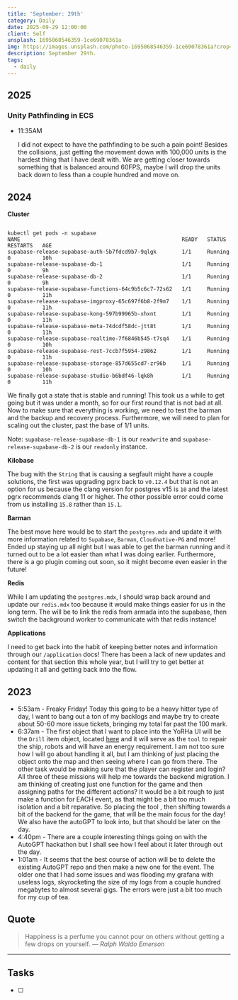 ```yaml
---
title: 'September: 29th'
category: Daily
date: 2025-09-29 12:00:00
client: Self
unsplash: 1695068546359-1ce69078361a
img: https://images.unsplash.com/photo-1695068546359-1ce69078361a?crop=entropy&cs=srgb&fm=jpg&ixid=MnwzNjM5Nzd8MHwxfHJhbmRvbXx8fHx8fHx8fDE2ODE3NDg2ODY&ixlib=rb-4.0.3&q=85
description: September 29th. 
tags:
  - daily
---
```



## 2025

### Unity Pathfinding in ECS

-   11:35AM

    I did not expect to have the pathfinding to be such a pain point!
    Besides the collisions, just getting the movement down with 100,000 units is the hardest thing that I have dealt with.
    We are getting closer towards something that is balanced around 60FPS, maybe I will drop the units back down to less than a couple hundred and move on.

## 2024

**Cluster**

```

kubectl get pods -n supabase
NAME                                                   READY   STATUS    RESTARTS   AGE
supabase-release-supabase-auth-5b7fdcd9b7-9qlgk        1/1     Running   0          10h
supabase-release-supabase-db-1                         1/1     Running   0          9h
supabase-release-supabase-db-2                         1/1     Running   0          9h
supabase-release-supabase-functions-64c9b5c6c7-72s62   1/1     Running   0          11h
supabase-release-supabase-imgproxy-65c697f6b8-2f9m7    1/1     Running   0          11h
supabase-release-supabase-kong-597b99965b-xhxnt        1/1     Running   0          11h
supabase-release-supabase-meta-74dcdf58dc-jtt8t        1/1     Running   0          11h
supabase-release-supabase-realtime-7f6846b545-t7sq4    1/1     Running   0          10h
supabase-release-supabase-rest-7ccb7f5954-z9862        1/1     Running   0          11h
supabase-release-supabase-storage-857d655cd7-zr96b     1/1     Running   0          10h
supabase-release-supabase-studio-b6bdf46-lqk8h         1/1     Running   0          11h

```

We finally got a state that is stable and running!
This took us a while to get going but it was under a month, so for our first round that is not bad at all.
Now to make sure that everything is working, we need to test the barman and the backup and recovery process.
Furthermore, we will need to plan for scaling out the cluster, past the base of 1/1 units.

Note: `supabase-release-supabase-db-1` is our `readwrite` and `supabase-release-supabase-db-2` is our `readonly` instance.


**Kilobase**

The bug with the `String` that is causing a segfault might have a couple solutions, the first was upgrading pgrx back to `v0.12.4` but that is not an option for us because the clang version for postgres v15 is `10` and the latest pgrx recommends clang 11 or higher.
The other possible error could come from us installing `15.8` rather than `15.1`.

**Barman**

The best move here would be to start the `postgres.mdx` and update it with more information related to `Supabase`, `Barman`, `Cloudnative-PG` and more!
Ended up staying up all night but I was able to get the barman running and it turned out to be a lot easier than what I was doing earlier.
Furthermore, there is a go plugin coming out soon, so it might become even easier in the future!

**Redis**

While I am updating the `postgres.mdx`, I should wrap back around and update our `redis.mdx` too because it would make things easier for us in the long term.
The will be to link the redis from armada into the supabase, then switch the background worker to communicate with that redis instance!


**Applications**

I need to get back into the habit of keeping better notes and information through our `/application` docs!
There has been a lack of new updates and content for that section this whole year, but I will try to get better at updating it all and getting back into the flow.

## 2023
- 5:53am - Freaky Friday! Today this going to be a heavy hitter type of day, I want to bang out a ton of my backlogs and maybe try to create about 50-60 more issue tickets, bringing my total far past the 100 mark. 
- 6:37am - The first object that I want to place into the YoRHa UI will be the `Drill` item object, located [here](https://i.imgur.com/ddKIcQu.png) and it will serve as the `tool` to repair the ship, robots and will have an energy requirement. I am not too sure how I will go about handling it all, but I am thinking of just placing the object onto the map and then seeing where I can go from there. The other task would be making sure that the player can register and login? All three of these missions will help me towards the backend migration. I am thinking of creating just one function for the game and then assigning paths for the different actions? It would be a bit rough to just make a function for EACH event, as that might be a bit too much isolation and a bit reparative. So placing the tool , then shifting towards a bit of the backend for the game, that will be the main focus for the day! We also have the autoGPT to look into, but that should be later on the day.
- 4:40pm - There are a couple interesting things going on with the AutoGPT hackathon but I shall see how I feel about it later through out the day.
- 1:01am - It seems that the best course of action will be to delete the existing AutoGPT repo and then make a new one for the event. The older one that I had some issues and was flooding my grafana with useless logs, skyrocketing the size of my logs from a couple hundred megabytes to almost several gigs. The errors were just a bit too much for my cup of tea.

## Quote

> Happiness is a perfume you cannot pour on others without getting a few drops on yourself.
> — <cite>Ralph Waldo Emerson</cite>

---

## Tasks

- [ ]